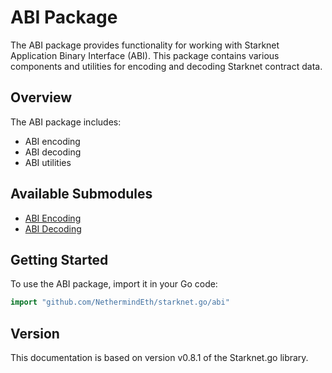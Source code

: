 # ABI Package

The ABI package provides functionality for working with Starknet Application Binary Interface (ABI). This package contains various components and utilities for encoding and decoding Starknet contract data.

## Overview

The ABI package includes:
- ABI encoding
- ABI decoding
- ABI utilities

## Available Submodules

- [ABI Encoding](./encoding)
- [ABI Decoding](./decoding)

## Getting Started

To use the ABI package, import it in your Go code:

```go
import "github.com/NethermindEth/starknet.go/abi"
```

## Version

This documentation is based on version v0.8.1 of the Starknet.go library. 